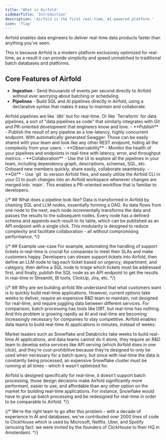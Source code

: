 ```yaml
---
title: 'What is Airfold'
sidebarTitle: 'Introduction'
description: 'Airfold is the first real-time, AI-powered platform.'
icon: 'flag'
---
```


Airfold enables data engineers to deliver real-time data products faster than anything you've seen.

This is because Airfold is a modern platform exclusively optimized for real-time,
as a result it can provide simplicity and speed unmatched to traditional batch databases and platforms.

## Core Features of Airfold
- **Ingestion** - Send thousands of events per second directly to Airfold without ever worrying about batching or scheduling.
- **Pipelines** - Build SQL and AI pipelines directly in Airfold, using a declarative syntax that makes it easy to maintain and collaborate.
<Tip>
  Airfold pipelines are like `dbt` but for real-time. Or like `Terraform` for data pipelines,
  a sort of "data pipelines as code" that similarly integrates with Git and PR-oriented development that engineers know and love.
</Tip>
- **Publish** - Publish the result of any pipeline as a low-latency, highly concurrent endpoint. With automatically generated Swagger.
Those can be easily shared with your team and look like any other REST endpoint, hiding all the complexity from your users.
- **Observability** - Monitor the health of your pipelines and endpoints in real-time with latency, error, and throughput metrics.
- **Collaboration** - Use the UI to explore all the pipelines in your team, including dependency graph, descriptions, schemas, SQL, etc.
Onboard new members quickly, share easily, collaborate seamlessly.
- **Git** - Use `git` to version Airfold files, and easily utilize the Airfold CLI in your CI to
push changes into an Airfold workspace whenever changes are merged into `main`.
This enables a PR-oriented workflow that is familiar to developers.

{/* ## What does a pipeline look like?
Data is transformed in Airfold by chaining SQL and LLM nodes, essentially forming a DAG.
As data flows from one node to the next, each node incrementally transforms the data and passes the results to the subsequent nodes.
Every node has a defined schema and appends each result to its table, which can be published as an API endpoint with a single click.
This modularity is designed to reduce complexity and facilitate collaboration - all without compromising performance. */}

{/* ## Example use-case
For example, automating the handling of support tickets in real-time is crucial for companies to meet their SLAs and make customers happy.
Developers can stream support tickets into Airfold, then define an LLM node to tag each ticket based on urgency, department, and category,
then define a SQL node to triage which tickets must be addressed first,
and finally, publish the SQL node as an API endpoint to get the results in real-time in Streamlit, BI tools, ClickUp, Jira, etc. */}

{/* ## Why are we building airfold
We understand that what customers want is to quickly build real-time applications.
However, current options take weeks to deliver, require an expensive R&D team to maintain,
not designed for real-time, and require juggling data between different services.
For comparison, batch processing has tools like DBT, but real-time has nothing.
And this problem is growing rapidly as AI and real-time are becoming increasingly necessary for companies to stay competitive.
Airfold enables data teams to build real-time AI applications in minutes, instead of weeks.

Market leaders such as Snowflake and Databricks take weeks to build real-time AI applications,
and data teams cannot do it alone, they require an R&D team to develop extra services like API serving (which Airfold does in one click),
and they’re cost-prohibitive because they’re designed to only be used when necessary for a batch query,
but since with real-time the data is constantly being processed,
an expensive Snowflake cluster must be running at all times - which it wasn’t optimized for.

Airfold is designed specifically for real-time, it doesn’t support batch processing,
those design decisions make Airfold significantly more performant, easier to use,
and affordable than any other option on the market for building real-time applications.
For instance, Snowflake would have to give up batch processing and be redesigned for real-time in order to be comparable to Airfold. */}

{/* We’re the right team to go after this problem - with a decade of experience in AI and databases,
we've contributed over 2000 lines of code to ClickHouse which is used by Microsoft, Netflix, Uber, and Spotify
(amusing fact: we were invited by the founders of ClickHouse to their HQ in Amsterdam). */}
